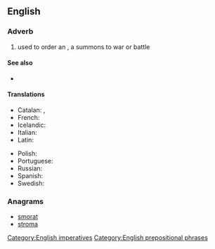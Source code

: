 ==English==

===Adverb===
{{en-adv|head=[[to]] [[arm]]s|-}}

# used to order an {{l|en|attack}}, a summons to war or battle

====See also====
* {{l|en|bred to arms}} {{gloss|someone educated to the profession of a {{l|en|soldier}}}}

====Translations====
{{trans-top|to arms}}
* Catalan: {{t|ca|a armes!}}, {{t|ca|a les armes!}}
* French: {{t+|fr|aux armes!}}
* Icelandic: {{t|is|til vopna!}}
* Italian: {{t|it|all'arme!}}
* Latin: {{t|la|ad arma!}}
{{trans-mid}}
* Polish: {{t|pl|do broni!}}
* Portuguese: {{t|pt|às armas!}}
* Russian: {{t|ru|к ору́жию!|sc=Cyrl}}
* Spanish: {{t|es|¡a las armas!}}
* Swedish: {{t|sv|i gevär!}}
{{trans-bottom}}

===Anagrams===
* [[smorat#English|smorat]]
* [[stroma#English|stroma]]

[[Category:English imperatives]]
[[Category:English prepositional phrases]]